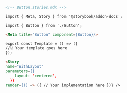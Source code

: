```md
<!-- Button.stories.mdx -->

import { Meta, Story } from '@storybook/addon-docs';

import { Button } from './Button';

<Meta title="Button" component={Button}/>

export const Template = () => ({
//👇 Your template goes here
});

<Story
name="WithLayout"
parameters={{
    layout: 'centered',
  }}
render={() => ({ // Your implementation here })} />
```
